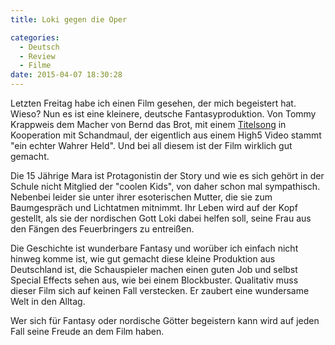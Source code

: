 ```yaml
---
title: Loki gegen die Oper

categories:
  - Deutsch
  - Review
  - Filme
date: 2015-04-07 18:30:28
---
```


Letzten Freitag habe ich einen Film gesehen, der mich begeistert hat. Wieso? Nun es ist eine kleinere, deutsche Fantasyproduktion. Von Tommy Krappweis dem Macher von Bernd das Brot, mit einem [Titelsong](https://www.youtube.com/watch?v=PaQM2W36_dA) in Kooperation mit Schandmaul, der eigentlich aus einem High5 Video stammt "ein echter Wahrer Held". Und bei all diesem ist der Film wirklich gut gemacht.

Die 15 Jährige Mara ist Protagonistin der Story und wie es sich gehört in der Schule nicht Mitglied der "coolen Kids", von daher schon mal sympathisch. Nebenbei leider sie unter ihrer esoterischen Mutter, die sie zum Baumgespräch und Lichtatmen mitnimmt. Ihr Leben wird auf der Kopf gestellt, als sie der nordischen Gott Loki dabei helfen soll, seine Frau aus den Fängen des Feuerbringers zu entreißen.

Die Geschichte ist wunderbare Fantasy und worüber ich einfach nicht hinweg komme ist, wie gut gemacht diese kleine Produktion aus Deutschland ist, die Schauspieler machen einen guten Job und selbst Special Effects sehen aus, wie bei einem Blockbuster. Qualitativ muss dieser Film sich auf keinen Fall verstecken. Er zaubert eine wundersame Welt in den Alltag.

Wer sich für Fantasy oder nordische Götter begeistern kann wird auf jeden Fall seine Freude an dem Film haben.
